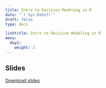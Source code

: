 ---
title: Intro to Decision Modeling in R
date: "`r Sys.Date()`"
draft: false
type: docs

linktitle: Intro to Decision Modeling in R
menu:
  day2:
    weight: 2
---

## Slides

[Download slides](../../../Course_Modularization/Intro, general, packages/IntrotoDecModelR_Janssen.pptx)

